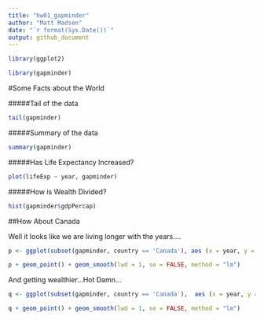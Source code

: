 ```yaml
---
title: "hw01_gapminder"
author: "Matt Madsen"
date: "`r format(Sys.Date())`"
output: github_document
---
```

```r
library(ggplot2)
```

```r
library(gapminder)
```
#Some Facts about the World

#####Tail of the data
```r
tail(gapminder)
```

#####Summary of the data

```r
summary(gapminder)
```

#####Has Life Expectancy Increased? 

```r
plot(lifeExp ~ year, gapminder)
```

#####How is Wealth Divided?

```r
hist(gapminder$gdpPercap)
```

##How About Canada

Well it looks like we are living longer with the years.... 

```r
p <- ggplot(subset(gapminder, country == 'Canada'), aes (x = year, y = lifeExp)) 

p + geom_point() + geom_smooth(lwd = 1, se = FALSE, method = "lm")
```

And getting wealthier...Hot Damn... 

```r
q <- ggplot(subset(gapminder, country == 'Canada'),  aes (x = year, y = gdpPercap))

q + geom_point() + geom_smooth(lwd = 1, se = FALSE, method = "lm")
```













